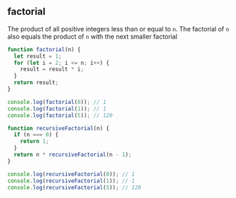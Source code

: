 ## factorial

The product of all positive integers less than or equal to `n`.
The factorial of `n` also equals the product of `n` with the
next smaller factorial

```js
function factorial(n) {
  let result = 1;
  for (let i = 2; i <= n; i++) {
    result = result * i;
  }
  return result;
}

console.log(factorial(0)); // 1
console.log(factorial(1)); // 1
console.log(factorial(5)); // 120

function recursiveFactorial(n) {
  if (n === 0) {
    return 1;
  }
  return n * recursiveFactorial(n - 1);
}

console.log(recursiveFactorial(0)); // 1
console.log(recursiveFactorial(1)); // 1
console.log(recursiveFactorial(5)); // 120
```

